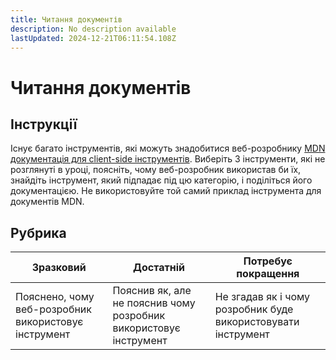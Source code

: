 ```yaml
---
title: Читання документів
description: No description available
lastUpdated: 2024-12-21T06:11:54.108Z
---
```


# Читання документів

## Інструкції

Існує багато інструментів, які можуть знадобитися веб-розробнику  [MDN документація для client-side інструментів](https://developer.mozilla.org/docs/Learn/Tools_and_testing/Understanding_client-side_tools/Overview). Виберіть 3 інструменти, які не розглянуті в уроці, поясніть, чому веб-розробник використав би їх, знайдіть інструмент, який підпадає під цю категорію, і поділіться його документацією. Не використовуйте той самий приклад інструмента для документів MDN.

## Рубрика

Зразковий | Достатній | Потребує покращення
--- | --- | -- |
| Пояснено, чому веб-розробник використовує інструмент| Пояснив як, але не пояснив чому розробник використовує інструмент| Не згадав як і чому розробник буде використовувати інструмент  |
